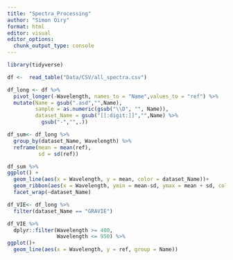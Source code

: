 ```yaml
---
title: "Spectra_Processing"
author: "Simon Oiry"
format: html
editor: visual
editor_options: 
  chunk_output_type: console
---
```


```r
library(tidyverse)
```

```r

df <-  read_table("Data/CSV/all_spectra.csv")

df_long <- df %>% 
  pivot_longer(-Wavelength, names_to = "Name",values_to = "ref") %>% 
  mutate(Name = gsub(".asd","",Name),
         sample = as.numeric(gsub("\\D", "", Name)),
         dataset_Name = gsub("[[:digit:]]","",Name) %>% 
           gsub("-","",.))

df_sum<- df_long %>% 
  group_by(dataset_Name, Wavelength) %>% 
  reframe(mean = mean(ref),
          sd = sd(ref))
```


```r
df_sum %>% 
ggplot() + 
  geom_line(aes(x = Wavelength, y = mean, color = dataset_Name))+
  geom_ribbon(aes(x = Wavelength, ymin = mean-sd, ymax = mean + sd, color = dataset_Name, fill = dataset_Name), alpha = 0.3)+
  facet_wrap(~dataset_Name)

```


```r

df_VIE<- df_long %>% 
  filter(dataset_Name == "GRAVIE")

df_VIE %>% 
  dplyr::filter(Wavelength >= 400,
                Wavelength <= 950) %>% 
ggplot()+
  geom_line(aes(x = Wavelength, y = ref, group = Name))

```

